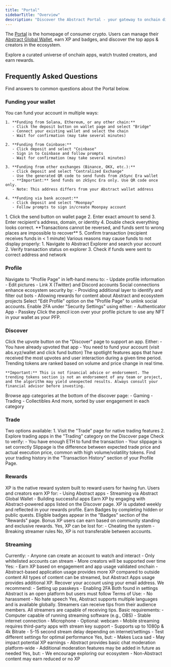 ```yaml
---
title: "Portal"
sidebarTitle: "Overview"
description: "Discover the Abstract Portal - your gateway to onchain discovery."
---
```


The [Portal](https://abs.xyz) is the homepage of consumer crypto. Users can manage their
[Abstract Global Wallet](/abstract-global-wallet/overview.mdx), earn XP and badges, and discover
the top apps & creators in the ecosystem.

<Card title="Visit Portal" icon="person-to-portal" href="https://abs.xyz">
  Explore a curated universe of onchain apps, watch trusted creators, and earn rewards.
</Card>


## Frequently Asked Questions

Find answers to common questions about the Portal below.

### Funding your wallet

<AccordionGroup>
  <Accordion title="How do I fund my account?">
    You can fund your account in multiple ways:

    1. **Funding from Solana, Ethereum, or any other chain:**
       - Click the deposit button on wallet page and select "Bridge"
       - Connect your existing wallet and select the chain
       - Wait for confirmation (may take several minutes)

    2. **Funding from Coinbase:**
       - Click deposit and select "Coinbase"
       - Sign in to Coinbase and follow prompts
       - Wait for confirmation (may take several minutes)

    3. **Funding from other exchanges (Binance, OKX, etc.):**
       - Click deposit and select "Centralized Exchange"
       - Use the generated QR code to send funds from zkSync Era wallet
       - **Important:** Send funds on zkSync Era only. Use QR code once only.
       - Note: This address differs from your Abstract wallet address

    4. **Funding via bank account:**
       - Click deposit and select "Moonpay"
       - Follow prompts to sign in/create Moonpay account
  </Accordion>

  <Accordion title="How to send funds on Abstract?">
    1. Click the send button on wallet page
    2. Enter exact amount to send
    3. Enter recipient's address, domain, or identity
    4. Double check everything looks correct. **Transactions cannot be reversed, and funds sent to wrong places are impossible to recover**
    5. Confirm transaction (recipient receives funds in < 1 minute)
  </Accordion>

  <Accordion title="I can't see my funds. What happened?">
    Various reasons may cause funds to not display properly:
    1. Navigate to Abstract Explorer and search your account
    2. Verify transaction status on explorer
    3. Check if funds were sent to correct address and network
  </Accordion>
</AccordionGroup>

### Profile

<AccordionGroup>
  <Accordion title="How do I edit my profile?">
    Navigate to "Profile Page" in left-hand menu to:
    - Update profile information
    - Edit pictures
    - Link X (Twitter) and Discord accounts
  </Accordion>

  <Accordion title="Why do I need to connect my X account to get rewards?">
    Social connections enhance ecosystem security by:
    - Providing additional layer to identify and filter out bots
    - Allowing rewards for content about Abstract and ecosystem projects
  </Accordion>

  <Accordion title="How do I switch my linked Twitter account or link a new one?">
    Select "Edit Profile" option on the "Profile Page" to unlink social accounts.
  </Accordion>

  <Accordion title="How do I enable two-factor authentication (2FA)?">
    Enable 2FA under "Security Settings" using either:
    - Authenticator App
    - Passkey
  </Accordion>

  <Accordion title="How do I change my PFP?">
    Click the pencil icon over your profile picture to use any NFT in your wallet as your PFP.
  </Accordion>
</AccordionGroup>

### Discover

<AccordionGroup>
  <Accordion title="How do I vote for an app?">
    Click the upvote button on the "Discover" page to support an app.
  </Accordion>

  <Accordion title="Why can't I upvote an app?">
    Either:
    - You have already upvoted that app
    - You need to fund your account (visit abs.xyz/wallet and click fund button)
  </Accordion>

  <Accordion title="What is the spotlight?">
    The spotlight features apps that have received the most upvotes and user interaction during a given time period.
  </Accordion>

  <Accordion title="What are trending tokens?">
    Trending tokens are ranked based on volume and price change in real time. 

    **Important:** This is not financial advice or endorsement. The trending tokens section is not an endorsement of any team or project, and the algorithm may yield unexpected results. Always consult your financial advisor before investing.
  </Accordion>

  <Accordion title="How do I sort apps?">
    Browse app categories at the bottom of the discover page:
    - Gaming
    - Trading
    - Collectibles
    And more, sorted by user engagement in each category
  </Accordion>
</AccordionGroup>

### Trade

<AccordionGroup>
  <Accordion title="How do I make my first trade?">
    Two options available:
    1. Visit the "Trade" page for native trading features
    2. Explore trading apps in the "Trading" category on the Discover page
  </Accordion>

  <Accordion title="Getting an error on your trade?">
    Check to verify:
    - You have enough ETH to fund the transaction
    - Your slippage is set correctly
  </Accordion>

  <Accordion title="What is slippage?">
    Slippage is the difference between expected trade price and actual execution price, common with high volume/volatility tokens.
  </Accordion>

  <Accordion title="How do I view my trading history?">
    Find your trading history in the "Transaction History" section of your Profile Page.
  </Accordion>
</AccordionGroup>

### Rewards

<AccordionGroup>
  <Accordion title="What is XP?">
    XP is the native reward system built to reward users for having fun. Users and creators earn XP for:
    - Using Abstract apps
    - Streaming via Abstract Global Wallet
    - Building successful apps
  </Accordion>

  <Accordion title="How do I earn XP?">
    Earn XP by engaging with Abstract-powered apps listed on the Discover page.
  </Accordion>

  <Accordion title="When is the XP updated?">
    XP is updated weekly and reflected in your rewards profile.
  </Accordion>

  <Accordion title="How do I claim Badges?">
    Earn Badges by completing hidden or public quests. Eligible badges appear in the "Badges" section of the "Rewards" page.
  </Accordion>

  <Accordion title="What is the XP Multiplier?">
    Bonus XP users can earn based on community standing and exclusive rewards.
  </Accordion>

  <Accordion title="Can I lose XP?">
    Yes, XP can be lost for:
    - Cheating the system
    - Breaking streamer rules
  </Accordion>

  <Accordion title="Is XP transferable between accounts?">
    No, XP is not transferable between accounts.
  </Accordion>
</AccordionGroup>

### Streaming

<AccordionGroup>
  <Accordion title="How do I sign up, and is there an approval process?">
    Currently:
    - Anyone can create an account to watch and interact
    - Only whitelisted accounts can stream
    - More creators will be supported over time
  </Accordion>

  <Accordion title="Can I earn XP for streaming on Abstract?">
    Yes:
    - Earn XP based on engagement and app usage validated onchain
    - Abstract-based application usage provides more XP compared to outside content
  </Accordion>

  <Accordion title="What kind of content is allowed?">
    All types of content can be streamed, but Abstract Apps usage provides additional XP.
  </Accordion>

  <Accordion title="What happens if I lose my account credentials?">
    Recover your account using your email address. We recommend:
    - Setting up passkeys
    - Enabling 2FA
    Both found in settings
  </Accordion>

  <Accordion title="What kind of content is restricted?">
    Abstract is an open platform but users must follow Terms of Use:
    - No harassment
    - No hate speech
  </Accordion>

  <Accordion title="Does Abstract support multiple languages and regions?">
    Yes, Abstract supports multiple languages and is available globally.
  </Accordion>

  <Accordion title="How do streamers earn money?">
    Streamers can receive tips from their audience members.
  </Accordion>

  <Accordion title="How do I qualify for monetization features?">
    All streamers are capable of receiving tips.
  </Accordion>

  <Accordion title="What equipment or software do I need?">
    Basic requirements:
    - Computer capable of running streaming software (e.g., OBS)
    - Stable internet connection
    - Microphone
    - Optional: webcam
    - Mobile streaming requires third-party apps with stream key support
  </Accordion>

  <Accordion title="What are the recommended streaming settings?">
    - Supports up to 1080p & 4k Bitrate
    - 5-15 second stream delay depending on internet/settings
    - Test different settings for optimal performance
  </Accordion>

  <Accordion title="Can I stream simultaneously on other platforms?">
    Yes, but:
    - Makes Luca sad
    - May impact potential XP earnings
  </Accordion>

  <Accordion title="Can I moderate my chat or assign moderators?">
    - Abstract provides basic chat moderation platform-wide
    - Additional moderation features may be added in future as needed
  </Accordion>

  <Accordion title="Can I stream non-Abstract content?">
    Yes, but:
    - We encourage exploring our ecosystem
    - Non-Abstract content may earn reduced or no XP
  </Accordion>
</AccordionGroup> 

